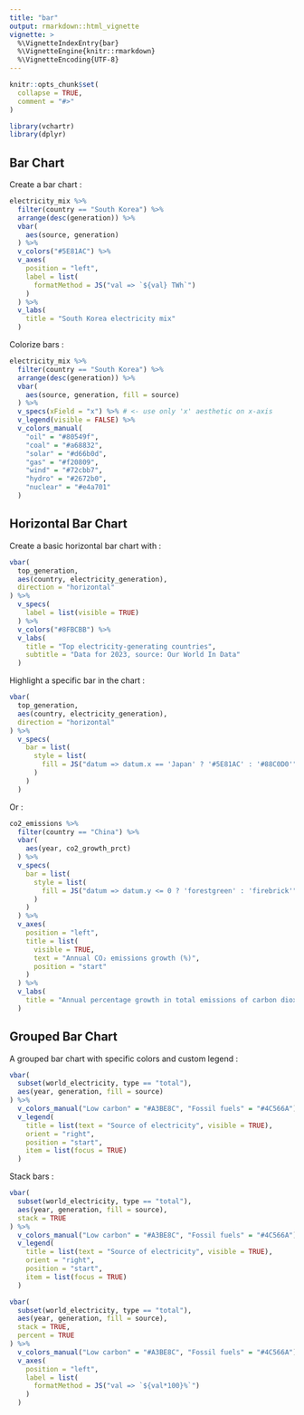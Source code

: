 ```yaml
---
title: "bar"
output: rmarkdown::html_vignette
vignette: >
  %\VignetteIndexEntry{bar}
  %\VignetteEngine{knitr::rmarkdown}
  %\VignetteEncoding{UTF-8}
---
```


```r
knitr::opts_chunk$set(
  collapse = TRUE,
  comment = "#>"
)
```

```r
library(vchartr)
library(dplyr)
```


## Bar Chart

Create a bar chart :

```r
electricity_mix %>% 
  filter(country == "South Korea") %>% 
  arrange(desc(generation)) %>% 
  vbar(
    aes(source, generation)
  ) %>% 
  v_colors("#5E81AC") %>% 
  v_axes(
    position = "left",
    label = list(
      formatMethod = JS("val => `${val} TWh`")
    )
  ) %>% 
  v_labs(
    title = "South Korea electricity mix"
  )
```


Colorize bars :

```r
electricity_mix %>% 
  filter(country == "South Korea") %>% 
  arrange(desc(generation)) %>% 
  vbar(
    aes(source, generation, fill = source)
  ) %>%
  v_specs(xField = "x") %>% # <- use only 'x' aesthetic on x-axis
  v_legend(visible = FALSE) %>%
  v_colors_manual(
    "oil" = "#80549f",
    "coal" = "#a68832",
    "solar" = "#d66b0d",
    "gas" = "#f20809",
    "wind" = "#72cbb7",
    "hydro" = "#2672b0",
    "nuclear" = "#e4a701"
  )
```



## Horizontal Bar Chart

Create a basic horizontal bar chart with :

```r
vbar(
  top_generation,
  aes(country, electricity_generation), 
  direction = "horizontal"
) %>% 
  v_specs(
    label = list(visible = TRUE)
  ) %>% 
  v_colors("#8FBCBB") %>% 
  v_labs(
    title = "Top electricity-generating countries",
    subtitle = "Data for 2023, source: Our World In Data"
  )
```


Highlight a specific bar in the chart :

```r
vbar(
  top_generation,
  aes(country, electricity_generation), 
  direction = "horizontal"
) %>% 
  v_specs(
    bar = list(
      style = list(
        fill = JS("datum => datum.x == 'Japan' ? '#5E81AC' : '#88C0D0'")
      )
    )
  )
```

Or : 

```r
co2_emissions %>% 
  filter(country == "China") %>% 
  vbar(
    aes(year, co2_growth_prct)
  ) %>% 
  v_specs(
    bar = list(
      style = list(
        fill = JS("datum => datum.y <= 0 ? 'forestgreen' : 'firebrick'")
      )
    )
  ) %>% 
  v_axes(
    position = "left",
    title = list(
      visible = TRUE,
      text = "Annual CO₂ emissions growth (%)",
      position = "start"
    )
  ) %>% 
  v_labs(
    title = "Annual percentage growth in total emissions of carbon dioxide (CO₂)"
  )
```




## Grouped Bar Chart

A grouped bar chart with specific colors and custom legend : 

```r
vbar(
  subset(world_electricity, type == "total"),
  aes(year, generation, fill = source)
) %>% 
  v_colors_manual("Low carbon" = "#A3BE8C", "Fossil fuels" = "#4C566A") %>% 
  v_legend(
    title = list(text = "Source of electricity", visible = TRUE),
    orient = "right",
    position = "start",
    item = list(focus = TRUE)
  )
```

Stack bars :

```r
vbar(
  subset(world_electricity, type == "total"),
  aes(year, generation, fill = source),
  stack = TRUE
) %>% 
  v_colors_manual("Low carbon" = "#A3BE8C", "Fossil fuels" = "#4C566A") %>% 
  v_legend(
    title = list(text = "Source of electricity", visible = TRUE),
    orient = "right",
    position = "start",
    item = list(focus = TRUE)
  )
```


```r
vbar(
  subset(world_electricity, type == "total"),
  aes(year, generation, fill = source),
  stack = TRUE, 
  percent = TRUE
) %>% 
  v_colors_manual("Low carbon" = "#A3BE8C", "Fossil fuels" = "#4C566A") %>% 
  v_axes(
    position = "left",
    label = list(
      formatMethod = JS("val => `${val*100}%`")
    )
  )
```

